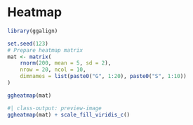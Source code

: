 # Heatmap

```r
library(ggalign)
```

```r
set.seed(123)
# Prepare heatmap matrix
mat <- matrix(
    rnorm(200, mean = 5, sd = 2),
    nrow = 20, ncol = 10,
    dimnames = list(paste0("G", 1:20), paste0("S", 1:10))
)
```

```r
ggheatmap(mat)
```

```r
#| class-output: preview-image
ggheatmap(mat) + scale_fill_viridis_c()
```
